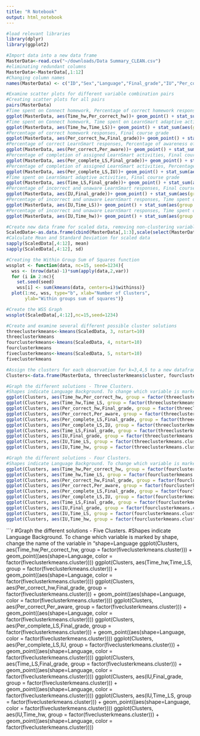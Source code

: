 ```yaml
---
title: "R Notebook"
output: html_notebook
---
```

  
```r
#load relevant libraries
library(dplyr)
library(ggplot2)

#Import data into a new data frame
MasterData<-read.csv("~/downloads/Data Summary_CLEAN.csv")
#eliminating redundant columns
MasterData<-MasterData[,1:12]
#Changing column names
names(MasterData) <- c("ID","Sex","Language","Final_grade","IU","Per_correct","Per_aware","Time_hw","Time_pron","Time_LS","Per_correct_hw","Per_complete_LS")

```

```r
#Examine scatter plots for different variable combination pairs
#Creating scatter plots for all pairs
pairs(MasterData)
#Time spent on Connect homework, Percentage of correct homework responses
ggplot(MasterData, aes(Time_hw,Per_correct_hw))+ geom_point() + stat_sum(aes(group = 1))
#Time spent on Connect homework, Time spent on LearnSmart adaptive activities
ggplot(MasterData, aes(Time_hw,Time_LS))+ geom_point() + stat_sum(aes(group = 1))
#Percentage of correct homework responses, Final course grade
ggplot(MasterData, aes(Per_correct_hw,Final_grade))+ geom_point() + stat_sum(aes(group = 1))
#Percentage of correct LearnSmart responses, Percentage of awareness of correct/incorrect responses
ggplot(MasterData, aes(Per_correct,Per_aware))+ geom_point() + stat_sum(aes(group = 1))
#Percentage of completion of assigned LearnSmart activities, Final course grade
ggplot(MasterData, aes(Per_complete_LS,Final_grade))+ geom_point() + stat_sum(aes(group = 1))
#Percentage of completion of assigned LearnSmart activities, Percentage of incorrect and unaware LearnSmart responses
ggplot(MasterData, aes(Per_complete_LS,IU))+ geom_point() + stat_sum(aes(group = 1))
#Time spent on LearnSmart adaptive activities, Final course grade
ggplot(MasterData, aes(Time_LS,Final_grade))+ geom_point() + stat_sum(aes(group = 1))
#Percentage of incorrect and unaware LearnSmart responses, Final course grade
ggplot(MasterData, aes(IU,Final_grade))+ geom_point() + stat_sum(aes(group = 1))
#Percentage of incorrect and unaware LearnSmart responses, Time spent on LearnSmart adaptive activities
ggplot(MasterData, aes(IU,Time_LS))+ geom_point() + stat_sum(aes(group = 1))
#Percentage of incorrect and unaware LearnSmart responses, Time spent on Connect homework
ggplot(MasterData, aes(IU,Time_hw))+ geom_point() + stat_sum(aes(group = 1))
```

```r
#Create new data frame for scaled data, removing non-clustering variables
ScaledData<-as.data.frame(cbind(MasterData[,1:3],scale(select(MasterData, Final_grade:Per_complete_LS))))
#Calculate Mean and Standard Deviation for scaled data
sapply(ScaledData[,4:12], mean)
sapply(ScaledData[,4:12], sd)
```

```r
#Creating the Within Group Sum of Squares function
wssplot <- function(data, nc=15, seed=1234){
  wss <- (nrow(data)-1)*sum(apply(data,2,var))
  for (i in 2:nc){
    set.seed(seed)
    wss[i] <- sum(kmeans(data, centers=i)$withinss)}
  plot(1:nc, wss, type="b", xlab="Number of Clusters",
       ylab="Within groups sum of squares")}

#Create the WSS Graph
wssplot(ScaledData[,4:12],nc=15,seed=1234)
```
```r
#Create and examine several different possible cluster solutions
threeclusterkmeans<-kmeans(ScaledData, 3, nstart=10)
threeclusterkmeans
fourclusterkmeans<-kmeans(ScaledData, 4, nstart=10)
fourclusterkmeans
fiveclusterkmeans<-kmeans(ScaledData, 5, nstart=10)
fiveclusterkmeans
```
```r
#Assign the clusters for each observation for k=3,4,5 to a new dataframe
Clusters<-data.frame(MasterData, threeclusterkmeans$cluster, fourclusterkmeans$cluster, fiveclusterkmeans$cluster)
```

```r
#Graph the different solutions - Three Clusters.
#Shapes indicate Language Background. To change which variable is marked by shape, change the name of the variable in "shape=Language"
ggplot(Clusters, aes(Time_hw,Per_correct_hw, group = factor(threeclusterkmeans.cluster))) + geom_point((aes(shape=Language, color = factor(threeclusterkmeans.cluster))))
ggplot(Clusters, aes(Time_hw,Time_LS, group = factor(threeclusterkmeans.cluster))) + geom_point((aes(shape=Language, color = factor(threeclusterkmeans.cluster))))
ggplot(Clusters, aes(Per_correct_hw,Final_grade, group = factor(threeclusterkmeans.cluster))) + geom_point((aes(shape=Language, color = factor(threeclusterkmeans.cluster))))
ggplot(Clusters, aes(Per_correct,Per_aware, group = factor(threeclusterkmeans.cluster))) + geom_point((aes(shape=Language, color = factor(threeclusterkmeans.cluster))))
ggplot(Clusters, aes(Per_complete_LS,Final_grade, group = factor(threeclusterkmeans.cluster))) + geom_point((aes(shape=Language, color = factor(threeclusterkmeans.cluster))))
ggplot(Clusters, aes(Per_complete_LS,IU, group = factor(threeclusterkmeans.cluster))) + geom_point((aes(shape=Language, color = factor(threeclusterkmeans.cluster))))
ggplot(Clusters, aes(Time_LS,Final_grade, group = factor(threeclusterkmeans.cluster))) + geom_point((aes(shape=Language, color = factor(threeclusterkmeans.cluster))))
ggplot(Clusters, aes(IU,Final_grade, group = factor(threeclusterkmeans.cluster))) + geom_point((aes(shape=Language, color = factor(threeclusterkmeans.cluster))))
ggplot(Clusters, aes(IU,Time_LS, group = factor(threeclusterkmeans.cluster))) + geom_point((aes(shape=Language, color = factor(threeclusterkmeans.cluster))))
ggplot(Clusters, aes(IU,Time_hw, group = factor(threeclusterkmeans.cluster))) + geom_point((aes(shape=Language, color = factor(threeclusterkmeans.cluster))))
```

```r
#Graph the different solutions - Four Clusters.
#Shapes indicate Language Background. To change which variable is marked by shape, change the name of the variable in "shape=Language
ggplot(Clusters, aes(Time_hw,Per_correct_hw, group = factor(fourclusterkmeans.cluster))) + geom_point((aes(shape=Language, color = factor(fourclusterkmeans.cluster))))
ggplot(Clusters, aes(Time_hw,Time_LS, group = factor(fourclusterkmeans.cluster))) + geom_point((aes(shape=Language, color = factor(fourclusterkmeans.cluster))))
ggplot(Clusters, aes(Per_correct_hw,Final_grade, group = factor(fourclusterkmeans.cluster))) + geom_point((aes(shape=Language, color = factor(fourclusterkmeans.cluster))))
ggplot(Clusters, aes(Per_correct,Per_aware, group = factor(fourclusterkmeans.cluster))) + geom_point((aes(shape=Language, color = factor(fourclusterkmeans.cluster))))
ggplot(Clusters, aes(Per_complete_LS,Final_grade, group = factor(fourclusterkmeans.cluster))) + geom_point((aes(shape=Language, color = factor(fourclusterkmeans.cluster))))
ggplot(Clusters, aes(Per_complete_LS,IU, group = factor(fourclusterkmeans.cluster))) + geom_point((aes(shape=Language, color = factor(fourclusterkmeans.cluster))))
ggplot(Clusters, aes(Time_LS,Final_grade, group = factor(fourclusterkmeans.cluster))) + geom_point((aes(shape=Language, color = factor(fourclusterkmeans.cluster))))
ggplot(Clusters, aes(IU,Final_grade, group = factor(fourclusterkmeans.cluster))) + geom_point((aes(shape=Language, color = factor(fourclusterkmeans.cluster))))
ggplot(Clusters, aes(IU,Time_LS, group = factor(fourclusterkmeans.cluster))) + geom_point((aes(shape=Language, color = factor(fourclusterkmeans.cluster))))
ggplot(Clusters, aes(IU,Time_hw, group = factor(fourclusterkmeans.cluster))) + geom_point((aes(shape=Language, color = factor(fourclusterkmeans.cluster))))
```
```r
#Graph the different solutions - Five Clusters.
#Shapes indicate Language Background. To change which variable is marked by shape, change the name of the variable in "shape=Language
ggplot(Clusters, aes(Time_hw,Per_correct_hw, group = factor(fiveclusterkmeans.cluster))) + geom_point((aes(shape=Language, color = factor(fiveclusterkmeans.cluster))))
ggplot(Clusters, aes(Time_hw,Time_LS, group = factor(fiveclusterkmeans.cluster))) + geom_point((aes(shape=Language, color = factor(fiveclusterkmeans.cluster))))
ggplot(Clusters, aes(Per_correct_hw,Final_grade, group = factor(fiveclusterkmeans.cluster))) + geom_point((aes(shape=Language, color = factor(fiveclusterkmeans.cluster))))
ggplot(Clusters, aes(Per_correct,Per_aware, group = factor(fiveclusterkmeans.cluster))) + geom_point((aes(shape=Language, color = factor(fiveclusterkmeans.cluster))))
ggplot(Clusters, aes(Per_complete_LS,Final_grade, group = factor(fiveclusterkmeans.cluster))) + geom_point((aes(shape=Language, color = factor(fiveclusterkmeans.cluster))))
ggplot(Clusters, aes(Per_complete_LS,IU, group = factor(fiveclusterkmeans.cluster))) + geom_point((aes(shape=Language, color = factor(fiveclusterkmeans.cluster))))
ggplot(Clusters, aes(Time_LS,Final_grade, group = factor(fiveclusterkmeans.cluster))) + geom_point((aes(shape=Language, color = factor(fiveclusterkmeans.cluster))))
ggplot(Clusters, aes(IU,Final_grade, group = factor(fiveclusterkmeans.cluster))) + geom_point((aes(shape=Language, color = factor(fiveclusterkmeans.cluster))))
ggplot(Clusters, aes(IU,Time_LS, group = factor(fiveclusterkmeans.cluster))) + geom_point((aes(shape=Language, color = factor(fiveclusterkmeans.cluster))))
ggplot(Clusters, aes(IU,Time_hw, group = factor(fiveclusterkmeans.cluster))) + geom_point((aes(shape=Language, color = factor(fiveclusterkmeans.cluster))))